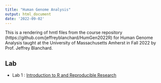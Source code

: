 ```yaml
---
title: "Human Genome Analysis"
output: html_document
date: '2022-09-02'
---
```


This is a rendering of hmtl files from the course repository  (https://github.com/jeffreyblanchard/HumGen2022R) for Human Genome Analysis taught at the University of Massachusetts Amherst in Fall 2022 by Prof. Jeffrey Blanchard.

## Lab

* Lab 1 : [Introduction to R and Reproducible Research](HumGen_Lab1_intro.html)
